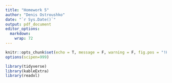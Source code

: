 ```yaml
---
title: "Homework 5"
author: "Denis Ostroushko"
date: "`r Sys.Date()`"
output: pdf_document
editor_options: 
  markdown: 
    wrap: 72
---
```


```r
knitr::opts_chunk$set(echo = T, message = F, warning = F, fig.pos = "!H", out.extra = "")
options(scipen=999)
```

```r
library(tidyverse)
library(kableExtra)
library(readxl)
```

